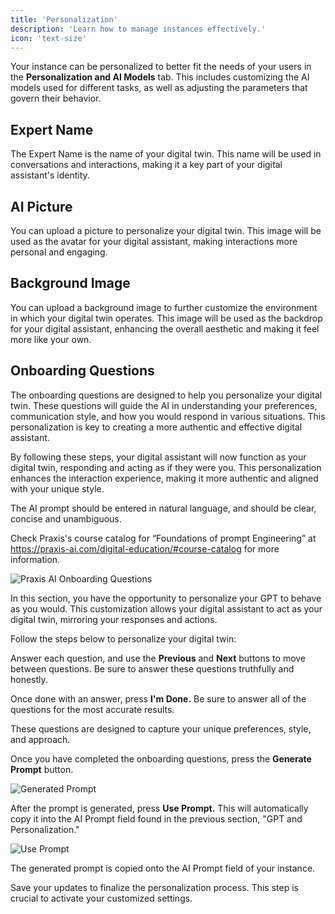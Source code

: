 ```yaml
---
title: 'Personalization'
description: 'Learn how to manage instances effectively.'
icon: 'text-size'
---
```


Your instance can be personalized to better fit the needs of your users in the **Personalization and AI Models** tab. This includes customizing the AI models used for different tasks, as well as adjusting the parameters that govern their behavior.

<Steps>
  <Step title="Click Admin"></Step>
  <Step title="Click Instances"></Step>
  <Step title="Click Edit"></Step>
  <Step title="Click Personalization and AI Models"></Step>
</Steps>


## Expert Name
The Expert Name is the name of your digital twin. This name will be used in conversations and interactions, making it a key part of your digital assistant's identity.


## AI Picture
You can upload a picture to personalize your digital twin. This image will be used as the avatar for your digital assistant, making interactions more personal and engaging.

## Background Image
You can upload a background image to further customize the environment in which your digital twin operates. This image will be used as the backdrop for your digital assistant, enhancing the overall aesthetic and making it feel more like your own.

## Onboarding Questions
The onboarding questions are designed to help you personalize your digital twin. These questions will guide the AI in understanding your preferences, communication style, and how you would respond in various situations. This personalization is key to creating a more authentic and effective digital assistant.

By following these steps, your digital assistant will now function as your digital twin, responding and acting as if they were you. This personalization enhances the interaction experience, making it more authentic and aligned with your unique style.

The AI prompt should be entered in natural language, and should be clear, concise and unambiguous.

Check Praxis's course catalog for “Foundations of prompt Engineering” at https://praxis-ai.com/digital-education/#course-catalog for more information.


![Praxis AI Onboarding Questions](/images/guides/onboarding/onboard-questions.webp)

In this section, you have the opportunity to personalize your GPT to behave as you would. This customization allows your digital assistant to act as your digital twin, mirroring your responses and actions.

Follow the steps below to personalize your digital twin:

Answer each question, and use the **Previous** and **Next** buttons to move between questions. Be sure to answer these questions truthfully and honestly.

Once done with an answer, press **I'm Done.** Be sure to answer all of the questions for the most accurate results.

These questions are designed to capture your unique preferences, style, and approach.

Once you have completed the onboarding questions, press the **Generate Prompt** button.

![Generated Prompt](/images/guides/onboarding/onboard-questions-gen-prompt.webp)


After the prompt is generated, press **Use Prompt.** This will automatically copy it into the AI Prompt field found in the previous section, "GPT and Personalization."

![Use Prompt](/images/guides/onboarding/onboard-questions-use-prompt.webp)


The generated prompt is copied onto the AI Prompt field of your instance.

Save your updates to finalize the personalization process. This step is crucial to activate your customized settings.


